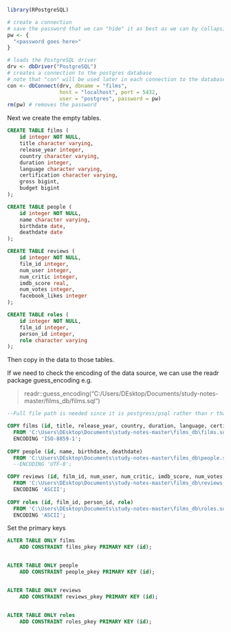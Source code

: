 ```r
library(RPostgreSQL)

# create a connection
# save the password that we can "hide" it as best as we can by collapsing it
pw <- {
  "<password goes here>"
}

# loads the PostgreSQL driver
drv <- dbDriver("PostgreSQL")
# creates a connection to the postgres database
# note that "con" will be used later in each connection to the database
con <- dbConnect(drv, dbname = "films",
                 host = "localhost", port = 5432,
                 user = "postgres", password = pw)
rm(pw) # removes the password

```

Next we create the empty tables.

```sql
CREATE TABLE films (
    id integer NOT NULL,
    title character varying,
    release_year integer,
    country character varying,
    duration integer,
    language character varying,
    certification character varying,
    gross bigint,
    budget bigint
);

CREATE TABLE people (
    id integer NOT NULL,
    name character varying,
    birthdate date,
    deathdate date
);

CREATE TABLE reviews (
    id integer NOT NULL,
    film_id integer,
    num_user integer,
    num_critic integer,
    imdb_score real,
    num_votes integer,
    facebook_likes integer
);

CREATE TABLE roles (
    id integer NOT NULL,
    film_id integer,
    person_id integer,
    role character varying
);


```


Then copy in the data to those tables.

If we need to check the encoding of the data source, we can use the readr package guess_encoding e.g.

> readr::guess_encoding("C:/Users/DEsktop/Documents/study-notes-master/films_db/films.sql")

```sql

--Full file path is needed since it is postgress/psql rather than r that is reading the file

COPY films (id, title, release_year, country, duration, language, certification, gross, budget) 
  FROM 'C:\Users\DEsktop\Documents\study-notes-master\films_db\films.sql'
  ENCODING 'ISO-8859-1';
  
COPY people (id, name, birthdate, deathdate) 
  FROM 'C:\Users\DEsktop\Documents\study-notes-master\films_db\people.sql';
  --ENCODING 'UTF-8';  

COPY reviews (id, film_id, num_user, num_critic, imdb_score, num_votes, facebook_likes) 
  FROM 'C:\Users\DEsktop\Documents\study-notes-master\films_db\reviews.sql'
  ENCODING 'ASCII';
  
COPY roles (id, film_id, person_id, role) 
  FROM 'C:\Users\DEsktop\Documents\study-notes-master\films_db\roles.sql'
  ENCODING 'ASCII';
```


Set the primary keys

```sql
ALTER TABLE ONLY films
    ADD CONSTRAINT films_pkey PRIMARY KEY (id);


ALTER TABLE ONLY people
    ADD CONSTRAINT people_pkey PRIMARY KEY (id);


ALTER TABLE ONLY reviews
    ADD CONSTRAINT reviews_pkey PRIMARY KEY (id);


ALTER TABLE ONLY roles
    ADD CONSTRAINT roles_pkey PRIMARY KEY (id);


```

